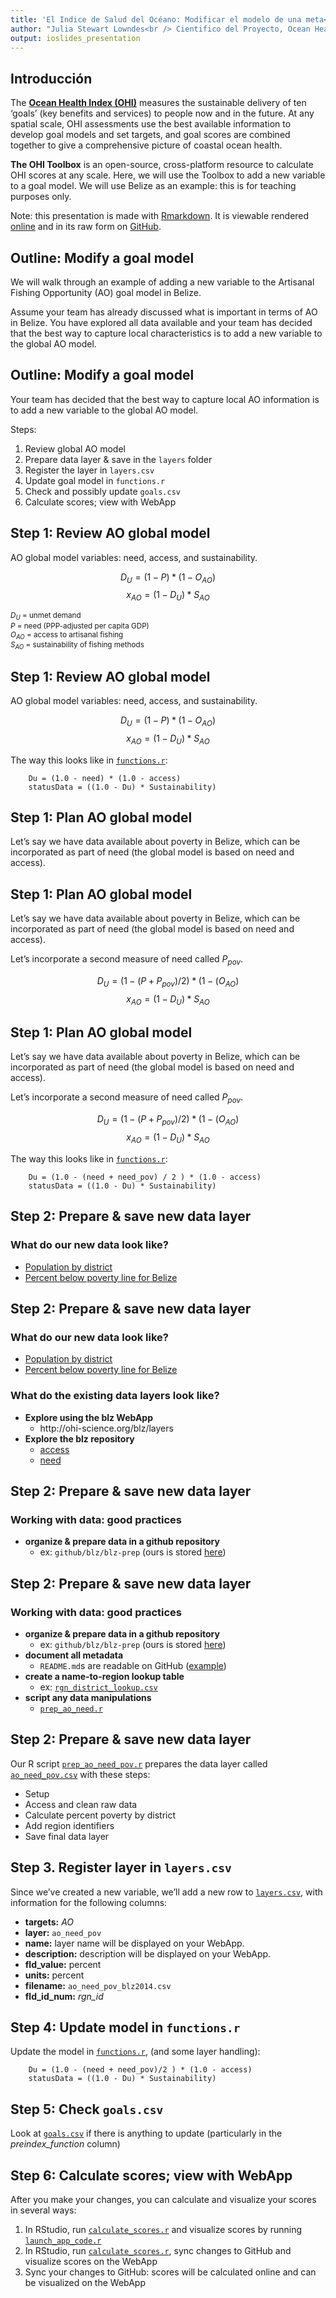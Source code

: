 ```yaml
---
title: 'El Indice de Salud del Océano: Modificar el modelo de una meta<br /> using the Toolbox'
author: "Julia Stewart Lowndes<br /> Cientifico del Proyecto, Ocean Health Index<br /> lowndes@nceas.ucsb.edu"
output: ioslides_presentation
---
```


## Introducción 

The [**Ocean Health Index (OHI)**](www.oceanhealthindex.org) measures the sustainable delivery of ten ‘goals’ (key benefits and services) to people now and in the future. At any spatial scale, OHI assessments use the best available information to develop goal models and set targets, and goal scores are combined together to give a comprehensive picture of coastal ocean health.  

**The OHI Toolbox** is an open-source, cross-platform resource to calculate OHI scores at any scale. Here, we will use the Toolbox to add a new variable to a goal model. We will use Belize as an example: this is for teaching purposes only.  

Note: this presentation is made with [Rmarkdown](http://rmarkdown.rstudio.com/). It is viewable rendered [online](http://htmlpreview.github.io/?https://github.com/OHI-Science/ohimanual/blob/master/tutorials/tbx_modifications/tutorial_tbx_modifications.html#1) and in its raw form on [GitHub](https://github.com/OHI-Science/ohimanual/blob/master/tutorials/tbx_modifications/tutorial_tbx_modifications.Rmd).

## Outline: Modify a goal model 

We will walk through an example of adding a new variable to the Artisanal Fishing Opportunity (AO) goal model in Belize. 

Assume your team has already discussed what is important in terms of AO in Belize. You have explored all data available and your team has decided that the best way to capture local characteristics is to add a new variable to the global AO model.
  

## Outline: Modify a goal model 

Your team has decided that the best way to capture local AO information is to add a new variable to the global AO model.

Steps: 

1. Review global AO model
2. Prepare data layer & save in the `layers` folder
3. Register the layer in `layers.csv`
4. Update goal model in `functions.r`
5. Check and possibly update `goals.csv`
6. Calculate scores; view with WebApp


## Step 1: Review AO global model

AO global model variables: need, access, and sustainability. 

$$
D_{U} = (1 - P) * (1 - O_{AO})
$$
$$
x_{AO} = (1 - D_{U}) * S_{AO}
$$

<small>$D_{U}$ = unmet demand</small>  
<small>$P$ = need (PPP-adjusted per capita GDP)</small>  
<small>$O_{AO}$ = access to artisanal fishing</small>  
<small>$S_{AO}$ = sustainability of fishing methods</small>   

## Step 1: Review AO global model

AO global model variables: need, access, and sustainability. 

$$
D_{U} = (1 - P) * (1 - O_{AO})
$$
$$
x_{AO} = (1 - D_{U}) * S_{AO}
$$

The way this looks like in [`functions.r`](https://github.com/OHI-Science/ecu/blob/028ead581c5dade039941b1aa3524220c454e431/subcountry2014/conf/functions.R#L425-L429):  

```
    Du = (1.0 - need) * (1.0 - access)
    statusData = ((1.0 - Du) * Sustainability)
```

## Step 1: Plan AO global model

Let's say we have data available about poverty in Belize, which can be incorporated as part of need (the global model is based on need and access).

## Step 1: Plan AO global model

Let's say we have data available about poverty in Belize, which can be incorporated as part of need (the global model is based on need and access).

Let's incorporate a second measure of need called $P_{pov}$.


$$
D_{U} = (1 - (P + P_{pov}) / 2) * (1 - (O_{AO})
$$
$$
x_{AO} = (1 - D_{U}) * S_{AO}
$$

## Step 1: Plan AO global model

Let's say we have data available about poverty in Belize, which can be incorporated as part of need (the global model is based on need and access).

Let's incorporate a second measure of need called $P_{pov}$.


$$
D_{U} = (1 - (P + P_{pov}) / 2) * (1 - (O_{AO})
$$
$$
x_{AO} = (1 - D_{U}) * S_{AO}
$$

The way this looks like in [`functions.r`](https://github.com/OHI-Science/blz/blob/9cf957f272e784f557eb75a3a9e5bf7b4677d5d5/subcountry2014/conf/functions.R#L407-L461):  

```
    Du = (1.0 - (need + need_pov) / 2 ) * (1.0 - access)
    statusData = ((1.0 - Du) * Sustainability)
```

## Step 2: Prepare & save new data layer

### What do our new data look like?

* [Population by district](http://en.wikipedia.org/wiki/Districts_of_Belize)
* [Percent below poverty line for Belize](http://www.indexmundi.com/belize/population_below_poverty_line.html)

## Step 2: Prepare & save new data layer

### What do our new data look like?

* [Population by district](http://en.wikipedia.org/wiki/Districts_of_Belize)
* [Percent below poverty line for Belize](http://www.indexmundi.com/belize/population_below_poverty_line.html)  
  
  
### What do the existing data layers look like?

* **Explore using the blz WebApp**
    + http://ohi-science.org/blz/layers

* **Explore the blz repository**
    + [access](https://github.com/OHI-Science/blz/blob/draft/subcountry2014/layers/ao_access_gl2014.csv)
    + [need](https://github.com/OHI-Science/blz/blob/draft/subcountry2014/layers/ao_need_gl2014.csv)


## Step 2: Prepare & save new data layer

### Working with data: good practices

* **organize & prepare data in a github repository** 
    + ex: `github/blz/blz-prep` (ours is stored [here](https://github.com/OHI-Science/ohimanual/tree/master/tutorials/tbx_modifications/blz-prep))


## Step 2: Prepare & save new data layer

### Working with data: good practices

* **organize & prepare data in a github repository** 
    + ex: `github/blz/blz-prep` (ours is stored [here](https://github.com/OHI-Science/ohimanual/tree/master/tutorials/tbx_modifications/blz-prep))
* **document all metadata** 
    + `README.md`s are readable on GitHub ([example](https://github.com/OHI-Science/ohimanual/tree/master/tutorials/tbx_modifications/blz-prep/population))
* **create a name-to-region lookup table** 
    + ex: [`rgn_district_lookup.csv`](https://github.com/OHI-Science/ohimanual/blob/master/tutorials/tbx_modifications/blz-prep/rgn_district_lookup.csv)
* **script any data manipulations** 
    + [`prep_ao_need.r`](https://github.com/OHI-Science/ohimanual/blob/master/tutorials/tbx_modifications/blz-prep/prep_ao_need_pov.R)

## Step 2: Prepare & save new data layer

Our R script [`prep_ao_need_pov.r`](https://github.com/OHI-Science/ohimanual/blob/master/tutorials/tbx_modifications/blz-prep/prep_ao_need_pov.R) prepares the data layer called [`ao_need_pov.csv`](https://github.com/OHI-Science/ohimanual/blob/master/tutorials/tbx_modifications/blz-prep/ao_need_pov_blz2014.csv) with these steps:

* Setup 
* Access and clean raw data
* Calculate percent poverty by district
* Add region identifiers
* Save final data layer

## Step 3. Register layer in `layers.csv`

Since we've created a new variable, we'll add a new row to [`layers.csv`](https://github.com/OHI-Science/blz/blob/draft/subcountry2014/layers.csv), with information for the following columns:

 + **targets:** *AO*
 + **layer:** `ao_need_pov`
 + **name:** layer name will be displayed on your WebApp.
 + **description:** description will be displayed on your WebApp.
 + **fld_value:** percent
 + **units:** percent
 + **filename:** `ao_need_pov_blz2014.csv`
 + **fld_id_num:** *rgn_id*

## Step 4: Update model in `functions.r`

Update the model in [`functions.r`](https://github.com/OHI-Science/blz/blob/draft/subcountry2014/conf/functions.R), (and some layer handling):

```
    Du = (1.0 - (need + need_pov)/2 ) * (1.0 - access)
    statusData = ((1.0 - Du) * Sustainability)
```


## Step 5: Check `goals.csv`

Look at [`goals.csv`](https://github.com/OHI-Science/blz/blob/draft/subcountry2014/conf/goals.csv) if there is anything to update (particularly in the *preindex_function* column)

## Step 6: Calculate scores; view with WebApp

After you make your changes, you can calculate and visualize your scores in several ways:

1. In RStudio, run [`calculate_scores.r`](https://github.com/OHI-Science/blz/blob/draft/subcountry2014/calculate_scores.R) and visualize scores by running [`launch_app_code.r`](https://github.com/OHI-Science/blz/blob/draft/subcountry2014/launch_app_code.R)
2. In RStudio, run [`calculate_scores.r`](https://github.com/OHI-Science/blz/blob/draft/subcountry2014/calculate_scores.R), sync changes to GitHub and visualize scores on the WebApp
3. Sync your changes to GitHub: scores will be calculated online and can be visualized on the WebApp



